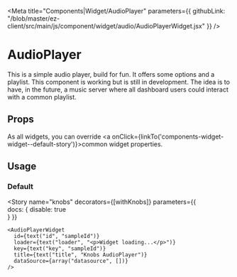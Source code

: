 
<Meta 
  title="Components|Widget/AudioPlayer" 
  parameters={{
    githubLink: "/blob/master/ez-client/src/main/js/component/widget/audio/AudioPlayerWidget.jsx"
  }}
/>

                 
<Anchor storyId="components-widget-audioplayer--default-story" />


# AudioPlayer

This is a simple audio player, build for fun. It offers some options and a playlist. This component is working 
but is still in development. The idea is to have, in the future, a music server where all dashboard users 
could interact with a common playlist.

## Props
 
As all widgets, you can override <a onClick={linkTo('components-widget-widget--default-story')}>common widget 
properties</a>.

<Props of={AudioPlayerWidget} />

## Usage

### Default

<Preview>
  <Story name="default">
    <AudioPlayerWidget/>
  </Story>
</Preview>

<Story 
    name="knobs"
    decorators={[withKnobs]}
    parameters={{        
        docs: {
          disable: true        
        }
    }}
  >
    <AudioPlayerWidget
      id={text("id", "sampleId")}
      loader={text("loader", "<p>Widget loading...</p>")}
      key={text("key", "sampleId")}
      title={text("title", "Knobs AudioPlayer")}
      dataSource={array("datasource", [])}
    />
</Story>

